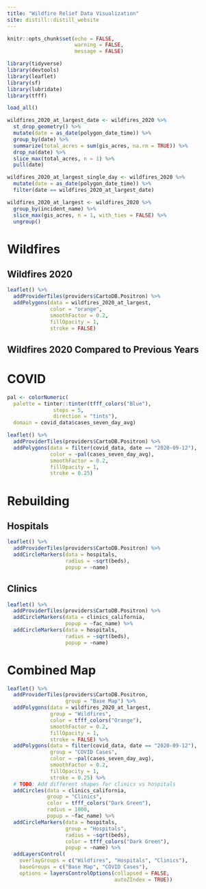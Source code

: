 ```yaml
---
title: "Wildfire Relief Data Visualization"
site: distill::distill_website
---
```


```r
knitr::opts_chunk$set(echo = FALSE,
                      warning = FALSE,
                      message = FALSE)
```

```r
library(tidyverse)
library(devtools)
library(leaflet)
library(sf)
library(lubridate)
library(tfff)

load_all()
```

```r


wildfires_2020_at_largest_date <- wildfires_2020 %>% 
  st_drop_geometry() %>% 
  mutate(date = as_date(polygon_date_time)) %>% 
  group_by(date) %>% 
  summarize(total_acres = sum(gis_acres, na.rm = TRUE)) %>% 
  drop_na(date) %>% 
  slice_max(total_acres, n = 1) %>% 
  pull(date)

wildfires_2020_at_largest_single_day <- wildfires_2020 %>% 
  mutate(date = as_date(polygon_date_time)) %>% 
  filter(date == wildfires_2020_at_largest_date)

wildfires_2020_at_largest <- wildfires_2020 %>% 
  group_by(incident_name) %>% 
  slice_max(gis_acres, n = 1, with_ties = FALSE) %>% 
  ungroup() 
```



# Wildfires




## Wildfires 2020

```r
leaflet() %>%
  addProviderTiles(providers$CartoDB.Positron) %>%
  addPolygons(data = wildfires_2020_at_largest,
              color = "orange",
              smoothFactor = 0.2,
              fillOpacity = 1,
              stroke = FALSE)
```

## Wildfires 2020 Compared to Previous Years

# COVID

```r
pal <- colorNumeric(
  palette = tinter::tinter(tfff_colors("Blue"),
               steps = 5,
               direction = "tints"),
  domain = covid_data$cases_seven_day_avg)

leaflet() %>%
  addProviderTiles(providers$CartoDB.Positron) %>%
  addPolygons(data = filter(covid_data, date == "2020-09-12"),
              color = ~pal(cases_seven_day_avg),
              smoothFactor = 0.2,
              fillOpacity = 1,
              stroke = 0.25)
```


# Rebuilding

## Hospitals

```r
leaflet() %>%
  addProviderTiles(providers$CartoDB.Positron) %>%
  addCircleMarkers(data = hospitals,
                   radius = ~sqrt(beds),
                   popup = ~name)
```


## Clinics

```r
leaflet() %>%
  addProviderTiles(providers$CartoDB.Positron) %>%
  addCircleMarkers(data = clinics_california,
                   popup = ~fac_name) %>% 
  addCircleMarkers(data = hospitals,
                   radius = ~sqrt(beds),
                   popup = ~name)
```


# Combined Map

```r
leaflet() %>%
  addProviderTiles(providers$CartoDB.Positron,
                   group = "Base Map") %>%
  addPolygons(data = wildfires_2020_at_largest,
              group = "Wildfires",
              color = tfff_colors("Orange"),
              smoothFactor = 0.2,
              fillOpacity = 1,
              stroke = FALSE) %>% 
  addPolygons(data = filter(covid_data, date == "2020-09-12"),
              group = "COVID Cases",
              color = ~pal(cases_seven_day_avg),
              smoothFactor = 0.2,
              fillOpacity = 1,
              stroke = 0.25) %>% 
  # TODO: Add different shapes for clinics vs hospitals
  addCircles(data = clinics_california,
             group = "Clinics",
             color = tfff_colors("Dark Green"),
             radius = 1000,
             popup = ~fac_name) %>% 
  addCircleMarkers(data = hospitals,
                   group = "Hospitals",
                   radius = ~sqrt(beds),
                   color = tfff_colors("Dark Green"),
                   popup = ~name) %>% 
  addLayersControl(
    overlayGroups = c("Wildfires", "Hospitals", "Clinics"),
    baseGroups = c("Base Map", "COVID Cases"),
    options = layersControlOptions(collapsed = FALSE,
                                   autoZIndex = TRUE))
```


